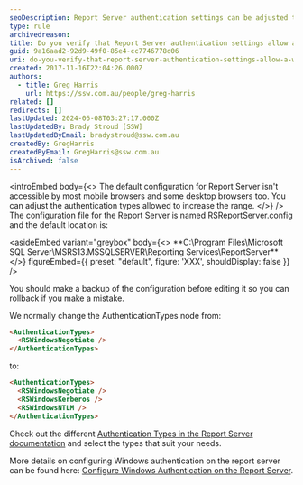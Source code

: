 ```yaml
---
seoDescription: Report Server authentication settings can be adjusted to allow a wide range of web browsers by modifying the RSReportServer.config file.
type: rule
archivedreason:
title: Do you verify that Report Server authentication settings allow a wide range of web browsers?
guid: 9a16aad2-92d9-49f0-85e4-cc7746778d06
uri: do-you-verify-that-report-server-authentication-settings-allow-a-wide-range-of-web-browsers
created: 2017-11-16T22:04:26.000Z
authors:
  - title: Greg Harris
    url: https://ssw.com.au/people/greg-harris
related: []
redirects: []
lastUpdated: 2024-06-08T03:27:17.000Z
lastUpdatedBy: Brady Stroud [SSW]
lastUpdatedByEmail: bradystroud@ssw.com.au
createdBy: GregHarris
createdByEmail: GregHarris@ssw.com.au
isArchived: false
---
```


<introEmbed
  body={<>
The default configuration for Report Server isn't accessible by most mobile browsers and some desktop browsers too. You can adjust the authentication types allowed to increase the range.
  </>}
/>
The configuration file for the Report Server is named RSReportServer.config and the default location is:

<asideEmbed
  variant="greybox"
  body={<>
    \*\*C:\Program Files\Microsoft SQL Server\MSRS13.MSSQLSERVER\Reporting Services\ReportServer\*\*
  </>}
  figureEmbed={{
    preset: "default",
    figure: 'XXX',
    shouldDisplay: false
  }}
/>

You should make a backup of the configuration before editing it so you can rollback if you make a mistake.

We normally change the AuthenticationTypes node from:

```html
<AuthenticationTypes>
  <RSWindowsNegotiate />
</AuthenticationTypes>
```

to:

```html
<AuthenticationTypes>
  <RSWindowsNegotiate />
  <RSWindowsKerberos />
  <RSWindowsNTLM />
</AuthenticationTypes>
```

Check out the different [Authentication Types in the Report Server documentation](<https://docs.microsoft.com/en-us/previous-versions/sql/sql-server-2008-r2/cc281310(v=sql.105?WT.mc_id=ES-MVP-33518)?redirectedfrom=MSDN>) and select the types that suit your needs.

More details on configuring Windows authentication on the report server can be found here: [Configure Windows Authentication on the Report Server](https://docs.microsoft.com/en-us/sql/reporting-services/security/configure-windows-authentication-on-the-report-server?WT.mc_id=ES-MVP-33518).
